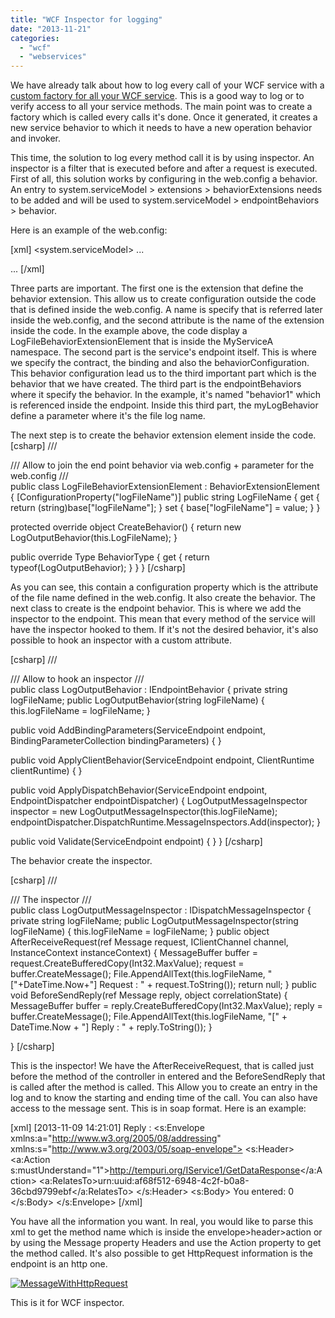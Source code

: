 ```yaml
---
title: "WCF Inspector for logging"
date: "2013-11-21"
categories: 
  - "wcf"
  - "webservices"
---
```


We have already talk about how to log every call of your WCF service with a [custom factory for all your WCF service](http://patrickdesjardins.com/blog/how-to-use-log-every-call-of-your-wcf-services-methods). This is a good way to log or to verify access to all your service methods. The main point was to create a factory which is called every calls it's done. Once it generated, it creates a new service behavior to which it needs to have a new operation behavior and invoker.

This time, the solution to log every method call it is by using inspector. An inspector is a filter that is executed before and after a request is executed. First of all, this solution works by configuring in the web.config a behavior. An entry to system.serviceModel > extensions > behaviorExtensions needs to be added and will be used to system.serviceModel > endpointBehaviors > behavior.

Here is an example of the web.config:

\[xml\] <system.serviceModel> <extensions> <behaviorExtensions> <add name="myLogBehavior" type="MyServiceA.LogFileBehaviorExtensionElement, MyServiceA" /> </behaviorExtensions> </extensions> ... <services> <service name="MyServiceA.Service1"> <endpoint address="" behaviorConfiguration="behavior1" binding="wsHttpBinding" bindingConfiguration="" contract="MyServiceA.IService1" /> </service> </services> <behaviors> <endpointBehaviors> <behavior name="behavior1"> <myLogBehavior logFileName="c:\\log.txt" /> </behavior> </endpointBehaviors>

... \[/xml\]

Three parts are important. The first one is the extension that define the behavior extension. This allow us to create configuration outside the code that is defined inside the web.config. A name is specify that is referred later inside the web.config, and the second attribute is the name of the extension inside the code. In the example above, the code display a LogFileBehaviorExtensionElement that is inside the MyServiceA namespace. The second part is the service's endpoint itself. This is where we specify the contract, the binding and also the behaviorConfiguration. This behavior configuration lead us to the third important part which is the behavior that we have created. The third part is the endpointBehaviors where it specify the behavior. In the example, it's named "behavior1" which is referenced inside the endpoint. Inside this third part, the myLogBehavior define a parameter where it's the file log name.

The next step is to create the behavior extension element inside the code. \[csharp\] /// <summary> /// Allow to join the end point behavior via web.config + parameter for the web.config /// </summary> public class LogFileBehaviorExtensionElement : BehaviorExtensionElement { \[ConfigurationProperty("logFileName")\] public string LogFileName { get { return (string)base\["logFileName"\]; } set { base\["logFileName"\] = value; } }

protected override object CreateBehavior() { return new LogOutputBehavior(this.LogFileName); }

public override Type BehaviorType { get { return typeof(LogOutputBehavior); } } } \[/csharp\]

As you can see, this contain a configuration property which is the attribute of the file name defined in the web.config. It also create the behavior. The next class to create is the endpoint behavior. This is where we add the inspector to the endpoint. This mean that every method of the service will have the inspector hooked to them. If it's not the desired behavior, it's also possible to hook an inspector with a custom attribute.

\[csharp\] /// <summary> /// Allow to hook an inspector /// </summary> public class LogOutputBehavior : IEndpointBehavior { private string logFileName; public LogOutputBehavior(string logFileName) { this.logFileName = logFileName; }

public void AddBindingParameters(ServiceEndpoint endpoint, BindingParameterCollection bindingParameters) { }

public void ApplyClientBehavior(ServiceEndpoint endpoint, ClientRuntime clientRuntime) { }

public void ApplyDispatchBehavior(ServiceEndpoint endpoint, EndpointDispatcher endpointDispatcher) { LogOutputMessageInspector inspector = new LogOutputMessageInspector(this.logFileName); endpointDispatcher.DispatchRuntime.MessageInspectors.Add(inspector); }

public void Validate(ServiceEndpoint endpoint) { } } \[/csharp\]

The behavior create the inspector.

\[csharp\] /// <summary> /// The inspector /// </summary> public class LogOutputMessageInspector : IDispatchMessageInspector { private string logFileName; public LogOutputMessageInspector(string logFileName) { this.logFileName = logFileName; } public object AfterReceiveRequest(ref Message request, IClientChannel channel, InstanceContext instanceContext) { MessageBuffer buffer = request.CreateBufferedCopy(Int32.MaxValue); request = buffer.CreateMessage(); File.AppendAllText(this.logFileName, "\["+DateTime.Now+"\] Request : " + request.ToString()); return null; } public void BeforeSendReply(ref Message reply, object correlationState) { MessageBuffer buffer = reply.CreateBufferedCopy(Int32.MaxValue); reply = buffer.CreateMessage(); File.AppendAllText(this.logFileName, "\[" + DateTime.Now + "\] Reply : " + reply.ToString()); }

} \[/csharp\]

This is the inspector! We have the AfterReceiveRequest, that is called just before the method of the controller in entered and the BeforeSendReply that is called after the method is called. This Allow you to create an entry in the log and to know the starting and ending time of the call. You can also have access to the message sent. This is in soap format. Here is an example:

\[xml\] \[2013-11-09 14:21:01\] Reply : <s:Envelope xmlns:a="http://www.w3.org/2005/08/addressing" xmlns:s="http://www.w3.org/2003/05/soap-envelope"> <s:Header> <a:Action s:mustUnderstand="1">http://tempuri.org/IService1/GetDataResponse</a:Action> <a:RelatesTo>urn:uuid:af68f512-6948-4c2f-b0a8-36cbd9799ebf</a:RelatesTo> </s:Header> <s:Body> <GetDataResponse xmlns="http://tempuri.org/"> <GetDataResult>You entered: 0</GetDataResult> </GetDataResponse> </s:Body> </s:Envelope> \[/xml\]

You have all the information you want. In real, you would like to parse this xml to get the method name which is inside the envelope>header>action or by using the Message property Headers and use the Action property to get the method called. It's also possible to get HttpRequest information is the endpoint is an http one.

[![MessageWithHttpRequest](http://patrickdesjardins.com/blog/wp-content/uploads/2013/11/MessageWithHttpRequest-400x289.png)](http://patrickdesjardins.com/blog/wcf-inspector-for-logging/messagewithhttprequest)

This is it for WCF inspector.
